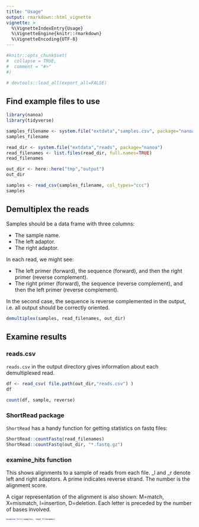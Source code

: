 ```yaml
---
title: "Usage"
output: rmarkdown::html_vignette
vignette: >
  %\VignetteIndexEntry{Usage}
  %\VignetteEngine{knitr::rmarkdown}
  %\VignetteEncoding{UTF-8}
---
```


```r
#knitr::opts_chunk$set(
#  collapse = TRUE,
#  comment = "#>"
#)

# devtools::load_all(export_all=FALSE)
```

## Find example files to use

```r
library(nanoa)
library(tidyverse)

samples_filename <- system.file("extdata","samples.csv", package="nanoa")
samples_filename

read_dir <- system.file("extdata","reads", package="nanoa")
read_filenames <- list.files(read_dir, full.names=TRUE)
read_filenames

out_dir <- here::here("tmp","output")
out_dir

samples <- read_csv(samples_filename, col_types="ccc")
samples
```

## Demultiplex the reads

Samples should be a data frame with three columns:

* The sample name.
* The left adaptor.
* The right adaptor. 

In each read, we might see:

* The left primer (forward), the sequence (forward), and then the right primer (reverse complement).
* The right primer (forward), the sequence (reverse complement), and then the left primer (reverse complement).

In the second case, the sequence is reverse complemented in the output, i.e. all output should be correctly oriented.

```r
demultiplex(samples, read_filenames, out_dir)
```

## Examine results

### reads.csv

`reads.csv` in the output directory gives information about each demultiplexed read.

```r
df <- read_csv( file.path(out_dir,"reads.csv") )
df

count(df, sample, reverse)
```

### ShortRead package

`ShortRead` has a handy function for getting statistics on fastq files:

```r
ShortRead::countFastq(read_filenames)
ShortRead::countFastq(out_dir, "*.fastq.gz")
```

### examine_hits function

This shows alignments to a sample of reads from each file. _l and _r denote left and right adaptors. A prime indicates reverse strand. The number is the alignment score. 

A cigar representation of the alignment is also shown: M=match, X=mismatch, I=insertion, D=deletion. Each letter is preceded by the number of bases involved.

<div style="font-size: 50%">

```r
examine_hits(samples, read_filenames)
```

</div>
